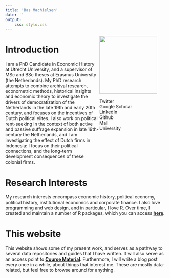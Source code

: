 ```yaml
---
title: 'Bas Machielsen'
date: ''
output:
    css: stylo.css
---
```


<link rel="stylesheet" href="https://cdnjs.cloudflare.com/ajax/libs/font-awesome/4.7.0/css/font-awesome.min.css">

<div align="left" style="float:right; width: 210px; height:450px; overflow:auto; position:relative;">
<img src="/basmachielsen.png" width = "180" height = "180">
 <p>
<a href="http://www.twitter.com/basss92" class="fa fa-twitter"></a> Twitter  
<a href="#" class="fa fa-google"></a> Google Scholar  
<a href="#" class="fa fa-linkedin"></a>  LinkedIn  
<a href="http://www.github.com/basm92" class="fa fa-github"></a>  Github  
<a href="mailto:a.h.machielsen@uu.nl" class="fa fa-envelope"></a>  Mail  
<a href="https://www.uu.nl/staff/AHMachielsen/Profile" class="fa fa-globe"></a>  University
 </p>
</div> 

<div style="height:100%;">

# Introduction

I am a PhD Candidate in Economic History at Utrecht University, and a supervisor of MSc and BSc theses at Erasmus University (the Netherlands). My PhD research attempts to combine archival research, econometric methods, historical insights and economic theory to investigate the drivers of democratization of the Netherlands in the late 19th and early 20th century, and focuses on the incentives of Dutch political elites. I also work on political rent-seeking in the context of both active and passive suffrage expansion in late 19th-century the Netherlands, and I am investigating the effect of Dutch firms in Indonesia: I focus on their political connections, and the long-term development consequences of these colonial firms.

# Research Interests 

My research interests encompass economic history, political economy, political history, institutional economics and corporate finance. I also love programming and web design, and in particular, I love R. Over time, I created and maintain a number of R packages, which you can access [**here**](/packages). 


# This website

This website shows some of my present work, and serves as a pathway to several data repositories and guides that I have written. It will also serve as an access point to [**Course Material**](/classes). Furthermore, I will write a blog post every once in a while, about things that interest me. These are mostly data-related, but feel free to browse around for anything. 
</div>



